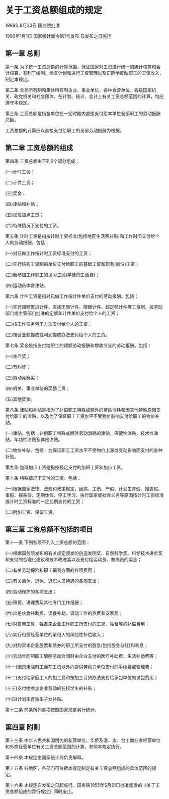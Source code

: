 # 关于工资总额组成的规定

1989年9月30日 国务院批准　

1990年1月1日 国家统计局令第1号发布  自发布之日施行

  

## 第一章 总则

第一条 为了统一工资总额的计算范围，保证国家对工资进行统一的统计核算和会计核算，有利于编制、检查计划和进行工资管理以及正确地反映职工的工资收入，制定本规定。

第二条 全民所有制和集体所有制企业、事业单位，各种合营单位，各级国家机关、政党机关和社会团体，在计划、统计、会计上有关工资总额范围的计算，均应遵守本规定。

第三条 工资总额是指各单位在一定时期内直接支付给本单位全部职工的劳动报酬总额。

工资总额的计算应以直接支付给职工的全部劳动报酬为根据。

## 第二章 工资总额的组成

第四条 工资总额由下列6个部分组成：

(一)计时工资；

(二)计件工资；

(三)奖金；

(四)津贴和补贴；

(五)加班加点工资；

(六)特殊情况下支付的工资。

第五条 计时工资是指按计时工资标准(包括地区生活费补贴)和工作时间支付给个人的劳动报酬。包括：

(一)对已做工作按计时工资标准支付的工资；

(二)实行结构工资制的单位支付给职工的基础工资和职务(岗位)工资；

(三)新参加工作职工的见习工资(学徒的生活费)；

(四)运动员体育津贴。

第六条 计件工资是指对已做工作按计件单价支付的劳动报酬。包括：

(一)实行超额累进计件、直接无限计件、限额计件、超定额计件等工资制，按劳动部门或主管部门批准的定额和计件单价支付给个人的工资；

(二)按工作任务包干方法支付给个人的工资；

(三)按营业额提成或利润提成办法支付给个人的工资。

第七条 奖金是指支付给职工的超额劳动报酬和增收节支的劳动报酬。包括：

(一)生产奖；

(二)节约奖；

(三)劳动竞赛奖；

(四)机关、事业单位的奖励工资；

(五)其他奖金。

第八条 津贴和补贴是指为了补偿职工特殊或额外的劳动消耗和因其他特殊原因支付给职工的津贴，以及为了保证职工工资水平不受物价影响支付给职工的物价补贴。

(一)津贴。包括：补偿职工特殊或额外劳动消耗的津贴，保健性津贴，技术性津贴，年功性津贴及其他津贴。

(二)物价补贴。包括：为保证职工工资水平不受物价上涨或变动影响而支付的各种补贴。

第九条 加班加点工资是指按规定支付的加班工资和加点工资。

第十条 特殊情况下支付的工资。包括：

(一)根据国家法律、法规和政策规定，因病、工伤、产假、计划生育假、婚丧假、事假、探亲假、定期休假、停工学习、执行国家或社会义务等原因按计时工资标准或计时工资标准的一定比例支付的工资；

(二)附加工资、保留工资。

## 第三章 工资总额不包括的项目

第十一条 下列各项不列入工资总额的范围：

(一)根据国务院发布的有关规定颁发的创造发明奖、自然科学奖、科学技术进步奖和支付的合理化建议和技术改进奖以及支付给运动员、教练员的奖金；

(二)有关劳动保险和职工福利方面的各项费用；

(三)有关离休、退休、退职人员待遇的各项支出；

(四)劳动保护的各项支出；

(五)稿费、讲课费及其他专门工作报酬；

(六)出差伙食补助费、误餐补助、调动工作的旅费和安家费；

(七)对自带工具、牲畜来企业工作职工所支付的工具、牲畜等的补偿费用；

(八)实行租赁经营单位的承租人的风险性补偿收入；

(九)对购买本企业股票和债券的职工所支付的股息(包括股金分红)和利息；

(十)劳动合同制职工解除劳动合同时由企业支付的医疗补助费、生活补助费等；

(十一)因录用临时工而在工资以外向提供劳动力单位支付的手续费或管理费；

(十二)支付给家庭工人的加工费和按加工订货办法支付给承包单位的发包费用；

(十三)支付给参加企业劳动的在校学生的补贴；

(十四)计划生育独生子女补贴。

第十二条 前条所列各项按照国家规定另行统计。

## 第四章 附则

第十三条 中华人民共和国境内的私营单位、华侨及港、澳、台工商业者经营单位和外商经营单位有关工资总额范围的计算，参照本规定执行。

第十四条 本规定由国家统计局负责解释。

第十五条 各地区、各部门可依据本规定制定有关工资总额组成的具体范围的规定。

第十六条 本规定自发布之日起施行。国务院1955年5月21日批准颁发的《关于工资总额组成的暂行规定》同时废止。